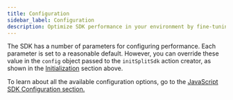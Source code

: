 ```yaml
---
title: Configuration
sidebar_label: Configuration
description: Optimize SDK performance in your environment by fine-tuning SDK config settings.
---
```


The SDK has a number of parameters for configuring performance. Each parameter is set to a reasonable default. However, you can override these value in the `config` object passed to the `initSplitSdk` action creator, as shown in the [Initialization](#initialization) section above.

To learn about all the available configuration options, go to the [JavaScript SDK Configuration section.](https://help.split.io/hc/en-us/articles/360020448791-JavaScript-SDK#configuration)